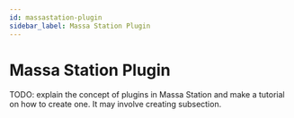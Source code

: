 ```yaml
---
id: massastation-plugin
sidebar_label: Massa Station Plugin
---
```


# Massa Station Plugin

TODO: explain the concept of plugins in Massa Station and make a tutorial on how to create one. It may involve creating subsection.
